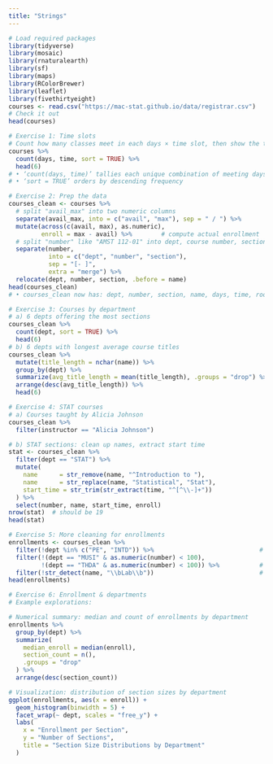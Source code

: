 ```yaml
---
title: "Strings"
---
```

```r
# Load required packages
library(tidyverse)  
library(mosaic)    
library(rnaturalearth) 
library(sf)          
library(maps)    
library(RColorBrewer) 
library(leaflet)    
library(fivethirtyeight)  
courses <- read.csv("https://mac-stat.github.io/data/registrar.csv")
# Check it out
head(courses)
```


```r
# Exercise 1: Time slots
# Count how many classes meet in each days × time slot, then show the top 6
courses %>%
  count(days, time, sort = TRUE) %>%
  head(6)
# • ‘count(days, time)’ tallies each unique combination of meeting days and time
# • ‘sort = TRUE’ orders by descending frequency

# Exercise 2: Prep the data
courses_clean <- courses %>%
  # split "avail_max" into two numeric columns
  separate(avail_max, into = c("avail", "max"), sep = " / ") %>%
  mutate(across(c(avail, max), as.numeric),
         enroll = max - avail) %>%        # compute actual enrollment
  # split "number" like "AMST 112-01" into dept, course number, section
  separate(number,
           into = c("dept", "number", "section"),
           sep = "[- ]",
           extra = "merge") %>%
  relocate(dept, number, section, .before = name)
head(courses_clean)
# • courses_clean now has: dept, number, section, name, days, time, room, instructor, avail, max, enroll

# Exercise 3: Courses by department
# a) 6 depts offering the most sections
courses_clean %>%
  count(dept, sort = TRUE) %>%
  head(6)
# b) 6 depts with longest average course titles
courses_clean %>%
  mutate(title_length = nchar(name)) %>%
  group_by(dept) %>%
  summarize(avg_title_length = mean(title_length), .groups = "drop") %>%
  arrange(desc(avg_title_length)) %>%
  head(6)

# Exercise 4: STAT courses
# a) Courses taught by Alicia Johnson
courses_clean %>%
  filter(instructor == "Alicia Johnson")

# b) STAT sections: clean up names, extract start time
stat <- courses_clean %>%
  filter(dept == "STAT") %>%
  mutate(
    name      = str_remove(name, "^Introduction to "),
    name      = str_replace(name, "Statistical", "Stat"),
    start_time = str_trim(str_extract(time, "^[^\\-]+"))
  ) %>%
  select(number, name, start_time, enroll)
nrow(stat)  # should be 19
head(stat)

# Exercise 5: More cleaning for enrollments
enrollments <- courses_clean %>%
  filter(!dept %in% c("PE", "INTD")) %>%                             # drop PE and INTD
  filter(!(dept == "MUSI" & as.numeric(number) < 100),
         !(dept == "THDA" & as.numeric(number) < 100)) %>%           # drop ensembles/practicums
  filter(!str_detect(name, "\\bLab\\b"))                             # drop true lab sections
head(enrollments)

# Exercise 6: Enrollment & departments
# Example explorations:

# Numerical summary: median and count of enrollments by department
enrollments %>%
  group_by(dept) %>%
  summarize(
    median_enroll = median(enroll),
    section_count = n(),
    .groups = "drop"
  ) %>%
  arrange(desc(section_count))

# Visualization: distribution of section sizes by department
ggplot(enrollments, aes(x = enroll)) +
  geom_histogram(binwidth = 5) +
  facet_wrap(~ dept, scales = "free_y") +
  labs(
    x = "Enrollment per Section",
    y = "Number of Sections",
    title = "Section Size Distributions by Department"
  )

```


